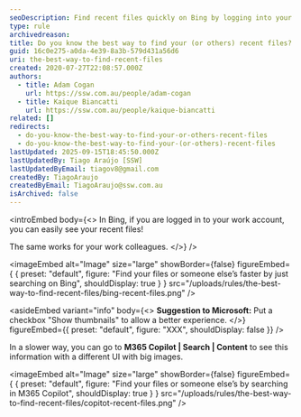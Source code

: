 ```yaml
---
seoDescription: Find recent files quickly on Bing by logging into your work account or viewing your colleagues' files.
type: rule
archivedreason:
title: Do you know the best way to find your (or others) recent files?
guid: 16c0e275-a0da-4e39-8a3b-579d431a56d6
uri: the-best-way-to-find-recent-files
created: 2020-07-27T22:08:57.000Z
authors:
  - title: Adam Cogan
    url: https://ssw.com.au/people/adam-cogan
  - title: Kaique Biancatti
    url: https://ssw.com.au/people/kaique-biancatti
related: []
redirects:
  - do-you-know-the-best-way-to-find-your-or-others-recent-files
  - do-you-know-the-best-way-to-find-your-(or-others)-recent-files
lastUpdated: 2025-09-15T18:45:50.000Z
lastUpdatedBy: Tiago Araújo [SSW]
lastUpdatedByEmail: tiagov8@gmail.com
createdBy: TiagoAraujo
createdByEmail: TiagoAraujo@ssw.com.au
isArchived: false
---
```


<introEmbed
  body={<>
In Bing, if you are logged in to your work account, you can easily see your recent files!

The same works for your work colleagues.
  </>}
/>

<imageEmbed
  alt="Image"
  size="large"
  showBorder={false}
  figureEmbed={ {
    preset: "default",
    figure: "Find your files or someone else’s faster by just searching on Bing",
    shouldDisplay: true
  } }
  src="/uploads/rules/the-best-way-to-find-recent-files/bing-recent-files.png"
/>



<asideEmbed
  variant="info"
  body={<>
    **Suggestion to Microsoft:** Put a checkbox "Show thumbnails" to allow a better experience.
  </>}
  figureEmbed={{
    preset: "default",
    figure: "XXX",
    shouldDisplay: false
  }}
/>


In a slower way, you can go to **M365 Copilot | Search | Content** to see this information with a different UI with big images.


<imageEmbed
  alt="Image"
  size="large"
  showBorder={false}
  figureEmbed={ {
    preset: "default",
    figure: "Find your files or someone else’s by searching in M365 Copilot",
    shouldDisplay: true
  } }
  src="/uploads/rules/the-best-way-to-find-recent-files/copitot-recent-files.png"
/>
